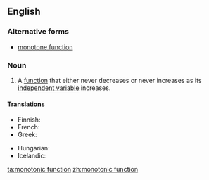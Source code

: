 ==English==

===Alternative forms===
*[[monotone function]]

===Noun===
{{en-noun}}
{{wikipedia}}

# {{mathematics}} A [[function]] that either never decreases or never increases as its [[independent variable]] increases.

====Translations====
{{trans-top|type of function}}
* Finnish: {{t-|fi|monotoninen funktio}}
* French: {{t-|fr|fonction monotone|f}}
* Greek: {{t-|el|μονότονη συνάρτηση|f|tr=monótoni synártisi|sc=Grek}}
{{trans-mid}}
* Hungarian: {{t-|hu|monoton függvény}}
* Icelandic: {{t-|is|einhalla fall|n}}
{{trans-bottom}}

[[ta:monotonic function]]
[[zh:monotonic function]]